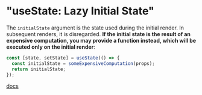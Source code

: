 
# "useState: Lazy Initial State"

The `initialState` argument is the state used during the initial render. In subsequent renders, it is disregarded. **If the initial state is the result of an expensive computation, you may provide a function instead, which will be executed only on the initial render**:

```js
const [state, setState] = useState(() => {
  const initialState = someExpensiveComputation(props);
  return initialState;
});
```

[docs](https://reactjs.org/docs/hooks-reference.html#lazy-initial-state)
